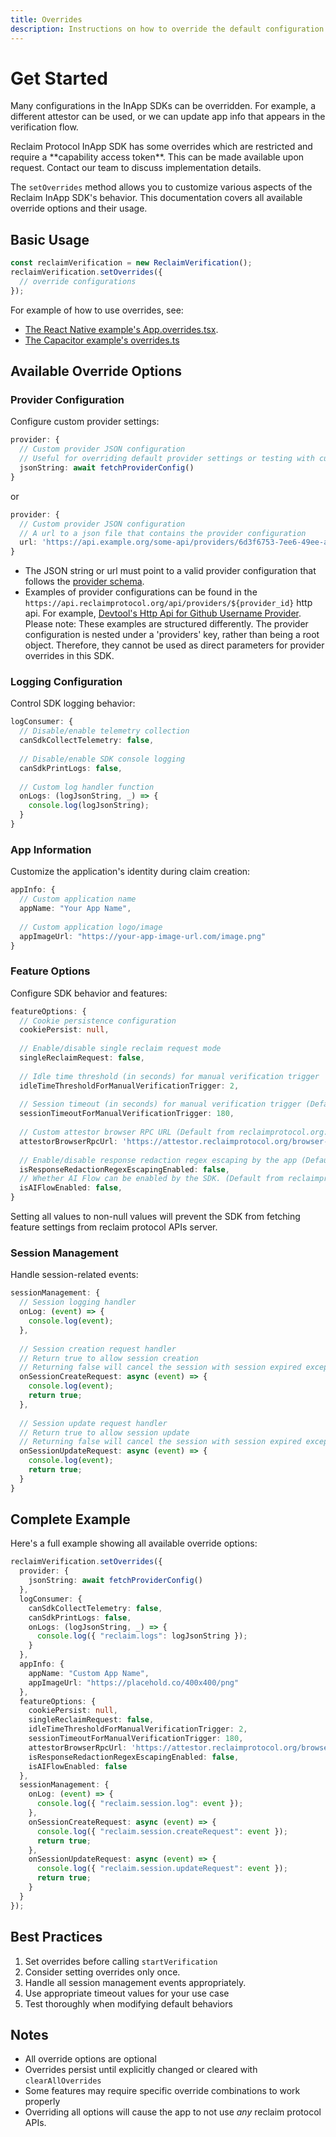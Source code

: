```yaml
---
title: Overrides
description: Instructions on how to override the default configuration of Reclaim Protocol's InApp SDKs
---
```



# Get Started

Many configurations in the InApp SDKs can be overridden. For example, a different attestor can be used, or we can update app info that appears in the verification flow.

<Callout type="info">
  Reclaim Protocol InApp SDK has some overrides which are restricted and require a **capability access token**. This can be made available upon request. Contact our team to discuss implementation details.
</Callout>

The `setOverrides` method allows you to customize various aspects of the Reclaim InApp SDK's behavior. This documentation covers all available override options and their usage.

## Basic Usage

```typescript
const reclaimVerification = new ReclaimVerification();
reclaimVerification.setOverrides({
  // override configurations
});
```

For example of how to use overrides, see:
- [The React Native example's App.overrides.tsx](https://github.com/reclaimprotocol/reclaim-inapp-reactnative-sdk/blob/main/samples/example_new_arch/src/App.overrides.tsx).
- [The Capacitor example's overrides.ts](https://github.com/reclaimprotocol/reclaim-inapp-capacitor-sdk/tree/main/example-app/src.overrides)

## Available Override Options

### Provider Configuration

Configure custom provider settings:

```typescript
provider: {
  // Custom provider JSON configuration
  // Useful for overriding default provider settings or testing with custom providers
  jsonString: await fetchProviderConfig()
}
```

or 

```typescript
provider: {
  // Custom provider JSON configuration
  // A url to a json file that contains the provider configuration
  url: 'https://api.example.org/some-api/providers/6d3f6753-7ee6-49ee-a545-62f1b1822ae5'
}
```

- The JSON string or url must point to a valid provider configuration that follows the [provider schema](schemas/provider.schema).
- Examples of provider configurations can be found in the `https://api.reclaimprotocol.org/api/providers/${provider_id}` http api. For example, [Devtool's Http Api for Github Username Provider](https://api.reclaimprotocol.org/api/providers/6d3f6753-7ee6-49ee-a545-62f1b1822ae5). Please note: These examples are structured differently. The provider configuration is nested under a 'providers' key, rather than being a root object. Therefore, they cannot be used as direct parameters for provider overrides in this SDK.

### Logging Configuration

Control SDK logging behavior:

```typescript
logConsumer: {
  // Disable/enable telemetry collection
  canSdkCollectTelemetry: false,
  
  // Disable/enable SDK console logging
  canSdkPrintLogs: false,
  
  // Custom log handler function
  onLogs: (logJsonString, _) => {
    console.log(logJsonString);
  }
}
```

### App Information

Customize the application's identity during claim creation:

```typescript
appInfo: {
  // Custom application name
  appName: "Your App Name",
  
  // Custom application logo/image
  appImageUrl: "https://your-app-image-url.com/image.png"
}
```

### Feature Options

Configure SDK behavior and features:

```typescript
featureOptions: {
  // Cookie persistence configuration
  cookiePersist: null,
  
  // Enable/disable single reclaim request mode
  singleReclaimRequest: false,
  
  // Idle time threshold (in seconds) for manual verification trigger  (Default from reclaimprotocol.org: `2`)
  idleTimeThresholdForManualVerificationTrigger: 2,
  
  // Session timeout (in seconds) for manual verification trigger (Default from reclaimprotocol.org: `180`)
  sessionTimeoutForManualVerificationTrigger: 180,
  
  // Custom attestor browser RPC URL (Default from reclaimprotocol.org: `https://attestor.reclaimprotocol.org/browser-rpc`)
  attestorBrowserRpcUrl: 'https://attestor.reclaimprotocol.org/browser-rpc',
  
  // Enable/disable response redaction regex escaping by the app (Default from reclaimprotocol.org: `false`)
  isResponseRedactionRegexEscapingEnabled: false,
  // Whether AI Flow can be enabled by the SDK. (Default from reclaimprotocol.org: `false`)
  isAIFlowEnabled: false,
}
```

Setting all values to non-null values will prevent the SDK from fetching feature settings from reclaim protocol APIs server.

### Session Management
Handle session-related events:
```typescript
sessionManagement: {
  // Session logging handler
  onLog: (event) => {
    console.log(event);
  },
  
  // Session creation request handler
  // Return true to allow session creation
  // Returning false will cancel the session with session expired exception.
  onSessionCreateRequest: async (event) => {
    console.log(event);
    return true;
  },
  
  // Session update request handler
  // Return true to allow session update
  // Returning false will cancel the session with session expired exception.
  onSessionUpdateRequest: async (event) => {
    console.log(event);
    return true;
  }
}
```

## Complete Example

Here's a full example showing all available override options:

```typescript
reclaimVerification.setOverrides({
  provider: {
    jsonString: await fetchProviderConfig()
  },
  logConsumer: {
    canSdkCollectTelemetry: false,
    canSdkPrintLogs: false,
    onLogs: (logJsonString, _) => {
      console.log({ "reclaim.logs": logJsonString });
    }
  },
  appInfo: {
    appName: "Custom App Name",
    appImageUrl: "https://placehold.co/400x400/png"
  },
  featureOptions: {
    cookiePersist: null,
    singleReclaimRequest: false,
    idleTimeThresholdForManualVerificationTrigger: 2,
    sessionTimeoutForManualVerificationTrigger: 180,
    attestorBrowserRpcUrl: 'https://attestor.reclaimprotocol.org/browser-rpc',
    isResponseRedactionRegexEscapingEnabled: false,
    isAIFlowEnabled: false
  },
  sessionManagement: {
    onLog: (event) => {
      console.log({ "reclaim.session.log": event });
    },
    onSessionCreateRequest: async (event) => {
      console.log({ "reclaim.session.createRequest": event });
      return true;
    },
    onSessionUpdateRequest: async (event) => {
      console.log({ "reclaim.session.updateRequest": event });
      return true;
    }
  }
});
```

## Best Practices

1. Set overrides before calling `startVerification`
2. Consider setting overrides only once.
3. Handle all session management events appropriately.
4. Use appropriate timeout values for your use case
5. Test thoroughly when modifying default behaviors

## Notes

- All override options are optional
- Overrides persist until explicitly changed or cleared with `clearAllOverrides`
- Some features may require specific override combinations to work properly
- Overriding all options will cause the app to not use *any* reclaim protocol APIs.
